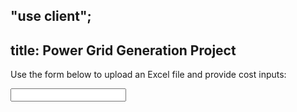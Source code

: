 "use client";
---
title: Power Grid Generation Project
---

Use the form below to upload an Excel file and provide cost inputs:

<Input />
